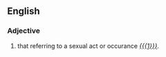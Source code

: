==English==

===Adjective===
'''{{subst:SEXUALISTIC}}'''

# that referring to a sexual act or occurance ''[[{{{1}}}]]''.
#:''{{{2|<!-- He acted in a sexualistic manner. -->}}}''